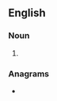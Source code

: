 {{also|Chappel}}
==English==

===Noun===
{{en-noun}}

# {{lb|en|dated|17-18th C.}} {{alternative spelling of|en|chapel}}

===Anagrams===
* {{anagrams|en|a=acehlpp|Chapple}}